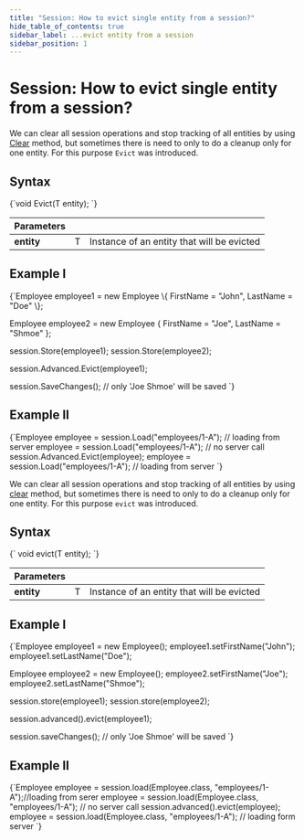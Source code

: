 ---
title: "Session: How to evict single entity from a session?"
hide_table_of_contents: true
sidebar_label: ...evict entity from a session
sidebar_position: 1
---




# Session: How to evict single entity from a session?
<LanguageSwitcher supportedLanguages={supportedLanguages} />
<LanguageContent language="csharp">


We can clear all session operations and stop tracking of all entities by using [Clear](../../../client-api/session/how-to/clear-a-session.mdx) method, but sometimes there is need to only to do a cleanup only for one entity. For this purpose `Evict` was introduced.

## Syntax

<TabItem value="evict_1" label="evict_1">
<CodeBlock language="csharp">
{`void Evict<T>(T entity);
`}
</CodeBlock>
</TabItem>

| Parameters | | |
| ------------- | ------------- | ----- |
| **entity** | T | Instance of an entity that will be evicted |

## Example I

<TabItem value="evict_2" label="evict_2">
<CodeBlock language="csharp">
{`Employee employee1 = new Employee
\{
    FirstName = "John",
    LastName = "Doe"
\};

Employee employee2 = new Employee
\{
    FirstName = "Joe",
    LastName = "Shmoe"
\};

session.Store(employee1);
session.Store(employee2);

session.Advanced.Evict(employee1);

session.SaveChanges(); // only 'Joe Shmoe' will be saved
`}
</CodeBlock>
</TabItem>

## Example II

<TabItem value="evict_3" label="evict_3">
<CodeBlock language="csharp">
{`Employee employee = session.Load<Employee>("employees/1-A"); // loading from server
employee = session.Load<Employee>("employees/1-A"); // no server call
session.Advanced.Evict(employee);
employee = session.Load<Employee>("employees/1-A"); // loading from server
`}
</CodeBlock>
</TabItem>

</LanguageContent>
<LanguageContent language="java">


We can clear all session operations and stop tracking of all entities by using [clear](../../../client-api/session/how-to/clear-a-session.mdx) method, but sometimes there is need to only to do a cleanup only for one entity. For this purpose `evict` was introduced.

## Syntax

<TabItem value="evict_1" label="evict_1">
<CodeBlock language="java">
{`<T> void evict(T entity);
`}
</CodeBlock>
</TabItem>

| Parameters | | |
| ------------- | ------------- | ----- |
| **entity** | T | Instance of an entity that will be evicted |

## Example I

<TabItem value="evict_2" label="evict_2">
<CodeBlock language="java">
{`Employee employee1 = new Employee();
employee1.setFirstName("John");
employee1.setLastName("Doe");

Employee employee2 = new Employee();
employee2.setFirstName("Joe");
employee2.setLastName("Shmoe");

session.store(employee1);
session.store(employee2);

session.advanced().evict(employee1);

session.saveChanges(); // only 'Joe Shmoe' will be saved
`}
</CodeBlock>
</TabItem>

## Example II

<TabItem value="evict_3" label="evict_3">
<CodeBlock language="java">
{`Employee employee = session.load(Employee.class, "employees/1-A");//loading from serer
employee = session.load(Employee.class, "employees/1-A"); // no server call
session.advanced().evict(employee);
employee = session.load(Employee.class, "employees/1-A"); // loading form server
`}
</CodeBlock>
</TabItem>

</LanguageContent>

<!---

-->